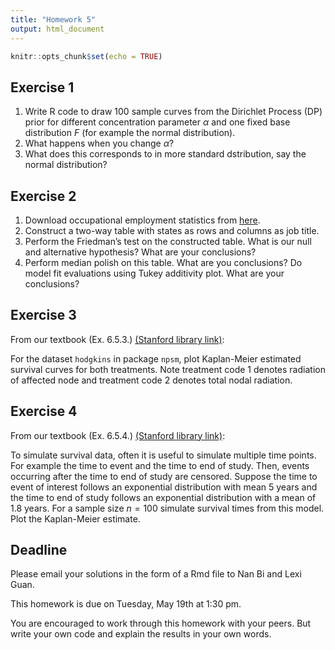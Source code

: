 ```yaml
---
title: "Homework 5"
output: html_document
---
```


```r
knitr::opts_chunk$set(echo = TRUE)
```

## Exercise 1

1. Write R code to draw 100 sample curves from the Dirichlet Process (DP) prior for different concentration parameter $\alpha$ and one fixed base distribution $F$ (for example the normal distribution). 
2. What happens when you change $\alpha$? 
3. What does this corresponds to in more standard dstribution, say the normal distribution?

## Exercise 2

1. Download occupational employment statistics from [here](http://www.bls.gov/oes/special.requests/oesm15st.zip).
2. Construct a two-way table with states as rows and columns as job title.
3. Perform the Friedman's test on the constructed table. What is our null and alternative hypothesis? What are your conclusions?
4. Perform median polish on this table. What are you conclusions? Do model fit evaluations using Tukey additivity plot. What are your conclusions?

## Exercise 3

From our textbook (Ex. 6.5.3.) [(Stanford library link)](https://searchworks.stanford.edu/view/10718635):  

For the dataset ``hodgkins`` in package ``npsm``, plot Kaplan-Meier estimated survival curves for both treatments. Note treatment code 1 denotes radiation of affected node and treatment code 2 denotes total nodal radiation.

## Exercise 4

From our textbook (Ex. 6.5.4.) [(Stanford library link)](https://searchworks.stanford.edu/view/10718635):  

To simulate survival data, often it is useful to simulate multiple time points. For example the time to event and the time to end of study. Then, events occurring after the time to end of study are censored. Suppose the time to event of interest follows an exponential distribution with mean 5 years and the time to end of study follows an exponential distribution with a mean of 1.8 years. For a sample size $n = 100$ simulate survival times from this model. Plot the Kaplan-Meier estimate.

## Deadline

Please email your solutions in the form of a Rmd file to Nan Bi and Lexi Guan.

This homework is due on Tuesday, May 19th at 1:30 pm.

You are encouraged to work through this homework with your peers. But write your own code and explain the results in your own words.
